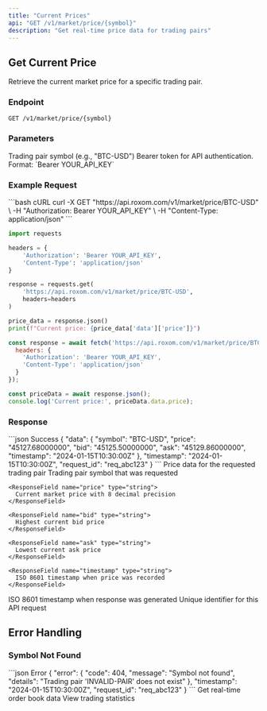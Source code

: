 ```yaml
---
title: "Current Prices"
api: "GET /v1/market/price/{symbol}"
description: "Get real-time price data for trading pairs"
---
```


## Get Current Price

Retrieve the current market price for a specific trading pair.

### Endpoint
```http
GET /v1/market/price/{symbol}
```

### Parameters

<ParamField path="symbol" type="string" required>
  Trading pair symbol (e.g., "BTC-USD")
</ParamField>

<ParamField header="Authorization" type="string" required>
  Bearer token for API authentication. Format: `Bearer YOUR_API_KEY`
</ParamField>

### Example Request

<RequestExample>
```bash cURL
curl -X GET "https://api.roxom.com/v1/market/price/BTC-USD" \
  -H "Authorization: Bearer YOUR_API_KEY" \
  -H "Content-Type: application/json"
```

```python Python
import requests

headers = {
    'Authorization': 'Bearer YOUR_API_KEY',
    'Content-Type': 'application/json'
}

response = requests.get(
    'https://api.roxom.com/v1/market/price/BTC-USD',
    headers=headers
)

price_data = response.json()
print(f"Current price: {price_data['data']['price']}")
```

```javascript JavaScript
const response = await fetch('https://api.roxom.com/v1/market/price/BTC-USD', {
  headers: {
    'Authorization': 'Bearer YOUR_API_KEY',
    'Content-Type': 'application/json'
  }
});

const priceData = await response.json();
console.log('Current price:', priceData.data.price);
```
</RequestExample>

### Response

<ResponseExample>
```json Success
{
  "data": {
    "symbol": "BTC-USD",
    "price": "45127.68000000",
    "bid": "45125.50000000",
    "ask": "45129.86000000",
    "timestamp": "2024-01-15T10:30:00Z"
  },
  "timestamp": "2024-01-15T10:30:00Z",
  "request_id": "req_abc123"
}
```
</ResponseExample>

<ResponseField name="data" type="object">
  Price data for the requested trading pair

  <Expandable title="Price data properties">
    <ResponseField name="symbol" type="string">
      Trading pair symbol that was requested
    </ResponseField>
    
    <ResponseField name="price" type="string">
      Current market price with 8 decimal precision
    </ResponseField>
    
    <ResponseField name="bid" type="string">
      Highest current bid price
    </ResponseField>
    
    <ResponseField name="ask" type="string">
      Lowest current ask price
    </ResponseField>
    
    <ResponseField name="timestamp" type="string">
      ISO 8601 timestamp when price was recorded
    </ResponseField>
  </Expandable>
</ResponseField>

<ResponseField name="timestamp" type="string">
  ISO 8601 timestamp when response was generated
</ResponseField>

<ResponseField name="request_id" type="string">
  Unique identifier for this API request
</ResponseField>

## Error Handling

### Symbol Not Found

<ResponseExample>
```json Error
{
  "error": {
    "code": 404,
    "message": "Symbol not found",
    "details": "Trading pair 'INVALID-PAIR' does not exist"
  },
  "timestamp": "2024-01-15T10:30:00Z",
  "request_id": "req_abc123"
}
```
</ResponseExample>



<CardGroup cols={2}>
  <Card
    title="Order Book"
    icon="layer-group"
    href="/api-reference/market-data/orderbook"
  >
    Get real-time order book data
  </Card>
  <Card
    title="24hr Statistics"
    icon="chart-bar"
    href="/api-reference/market-data/statistics"
  >
    View trading statistics
  </Card>
</CardGroup>